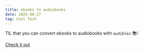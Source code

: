 ```yaml
---
title: ebooks to audiobooks
date: 2025-08-27
tag: Cool Tech
---
```


TIL that you can convert ebooks to audiobooks with `audiblez` 📚!

[Check it out](https://github.com/santinic/audiblez)
